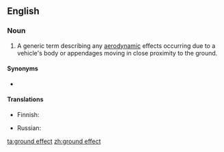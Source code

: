 ==English==

===Noun===
{{en-noun|head=[[ground]] [[effect]]}}

# {{lb|en|aeronautics}} A generic term describing any [[aerodynamic]] effects occurring due to a vehicle's body or appendages moving in close proximity to the ground.

====Synonyms====
* {{l|en|wing in ground effect}}

====Translations====
{{trans-top|aerodynamic effect}}
* Finnish: {{t|fi|maavaikutus}}
{{trans-mid}}
* Russian: {{t|ru|экранный эффе́кт|m}}
{{trans-bottom}}

[[ta:ground effect]]
[[zh:ground effect]]